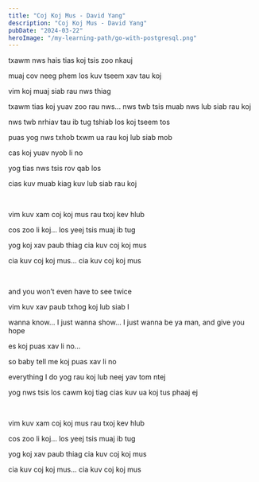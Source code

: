 ```yaml
---
title: "Coj Koj Mus - David Yang"
description: "Coj Koj Mus - David Yang"
pubDate: "2024-03-22"
heroImage: "/my-learning-path/go-with-postgresql.png"
---
```


txawm nws hais tias koj tsis zoo nkauj

muaj cov neeg phem los kuv tseem xav tau koj

vim koj muaj siab rau nws thiag

txawm tias koj yuav zoo rau nws... nws twb tsis muab nws lub siab rau koj

nws twb nrhiav tau ib tug tshiab los koj tseem tos

puas yog nws txhob txwm ua rau koj lub siab mob

cas koj yuav nyob li no

yog tias nws tsis rov qab los

cias kuv muab kiag kuv lub siab rau koj

<br />

vim kuv xam coj koj mus rau txoj kev hlub

cos zoo li koj... los yeej tsis muaj ib tug

yog koj xav paub thiag cia kuv coj koj mus

cia kuv coj koj mus... cia kuv coj koj mus

<br />

and you won’t even have to see twice

vim kuv xav paub txhog koj lub siab I

wanna know... I just wanna show... I just wanna be ya man, and give you hope

es koj puas xav li no...

so baby tell me koj puas xav li no

everything I do yog rau koj lub neej yav tom ntej

yog nws tsis los cawm koj tiag cias kuv ua koj tus phaaj ej

<br />

vim kuv xam coj koj mus rau txoj kev hlub

cos zoo li koj... los yeej tsis muaj ib tug

yog koj xav paub thiag cia kuv coj koj mus

cia kuv coj koj mus... cia kuv coj koj mus
